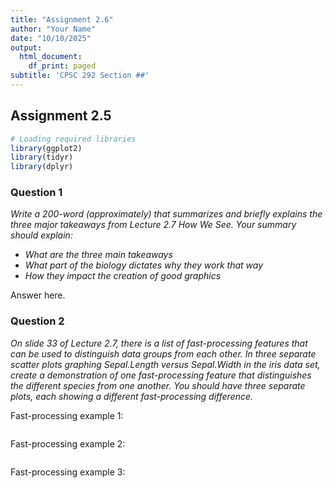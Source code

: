 ```yaml
---
title: "Assignment 2.6"
author: "Your Name"
date: "10/10/2025"
output:
  html_document:
    df_print: paged
subtitle: 'CPSC 292 Section ##'
---
```



## Assignment 2.5

```r
# Loading required libraries
library(ggplot2)
library(tidyr)
library(dplyr)
```

### Question 1

*Write a 200-word (approximately) that summarizes and briefly explains the three major takeaways from Lecture 2.7 How We See. Your summary should explain:*
 
 * *What are the three main takeaways*
 * *What part of the biology dictates why they work that way*
 * *How they impact the creation of good graphics*

Answer here.

### Question 2 

*On slide 33 of Lecture 2.7, there is a list of fast-processing features that can be used to distinguish data groups from each other. In three separate scatter plots graphing Sepal.Length versus Sepal.Width in the iris data set, create a demonstration of one fast-processing feature that distinguishes the different species from one another. You should have three separate plots, each showing a different fast-processing difference.*

Fast-processing example 1: 
```r

```

Fast-processing example 2: 
```r

```

Fast-processing example 3: 
```r

```
